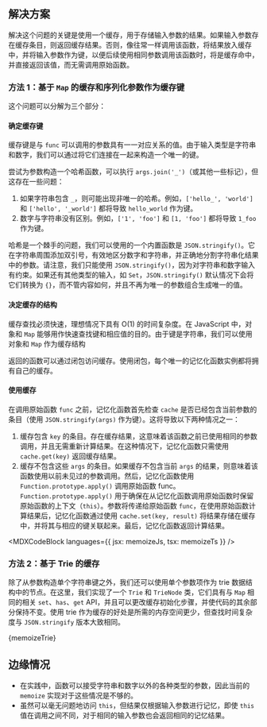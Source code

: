 

## 解决方案

解决这个问题的关键是使用一个缓存，用于存储输入参数的结果。如果输入参数存在缓存条目，则返回缓存结果。否则，像往常一样调用该函数，将结果放入缓存中，并将输入参数作为键，以便后续使用相同参数调用该函数时，将是缓存命中，并直接返回该值，而无需调用原始函数。

### 方法 1：基于 `Map` 的缓存和序列化参数作为缓存键

这个问题可以分解为三个部分：

#### 确定缓存键

缓存键是与 `func` 可以调用的参数具有一一对应关系的值。由于输入类型是字符串和数字，我们可以通过将它们连接在一起来构造一个唯一的键。

尝试为参数构造一个哈希函数，可以执行 `args.join('_')`（或其他一些标记），但这存在一些问题：

1. 如果字符串包含 `_`，则可能出现非唯一的哈希。例如，`['hello_', 'world']` 和 `['hello', '_world']` 都将导致 `hello_world` 作为键。
2. 数字与字符串没有区别。例如，`['1', 'foo']` 和 `[1, 'foo']` 都将导致 `1_foo` 作为键。

哈希是一个棘手的问题，我们可以使用的一个内置函数是 `JSON.stringify()`。它在字符串周围添加双引号，有效地区分数字和字符串，并正确地分割字符串化结果中的参数。请注意，我们只能使用 `JSON.stringify()`，因为对字符串和数字输入有约束。如果还有其他类型的输入，如 `Set`，`JSON.stringify()` 默认情况下会将它们转换为 `{}`，而不管内容如何，并且不再为唯一的参数组合生成唯一的值。

#### 决定缓存的结构

缓存查找必须快速，理想情况下具有 O(1) 的时间复杂度。在 JavaScript 中，对象和 `Map` 能够用作快速查找键和相应值的目的。由于键是字符串，我们可以使用对象和 `Map` 作为缓存结构

返回的函数可以通过闭包访问缓存。使用闭包，每个唯一的记忆化函数实例都将拥有自己的缓存。

#### 使用缓存

在调用原始函数 `func` 之前，记忆化函数首先检查 `cache` 是否已经包含当前参数的条目（使用 `JSON.stringify(args)` 作为键）。这将导致以下两种情况之一：

1. 缓存包含 `key` 的条目。存在缓存结果，这意味着该函数之前已使用相同的参数调用，并且无需重新计算结果。在这种情况下，记忆化函数只需使用 `cache.get(key)` 返回缓存结果。
2. 缓存不包含这些 `args` 的条目。如果缓存不包含当前 `args` 的结果，则意味着该函数使用以前未见过的参数调用。然后，记忆化函数使用 `Function.prototype.apply()` 调用原始函数 func。`Function.prototype.apply()` 用于确保在从记忆化函数调用原始函数时保留原始函数的上下文（`this`）。参数将传递给原始函数 `func`，在使用原始函数计算结果后，记忆化函数通过使用 `cache.set(key, result)` 将结果存储在缓存中，并将其与相应的键关联起来。最后，记忆化函数返回计算结果。

<MDXCodeBlock languages={{ jsx: memoizeJs, tsx: memoizeTs }} />

### 方法 2：基于 Trie 的缓存

除了从参数构造单个字符串键之外，我们还可以使用单个参数项作为 trie 数据结构中的节点。在这里，我们实现了一个 `Trie` 和 `TrieNode` 类，它们具有与 `Map` 相同的相关 `set`、`has`、`get` API，并且可以更改缓存初始化步骤，并使代码的其余部分保持不变。使用 trie 作为缓存的好处是所需的内存空间更少，但查找时间复杂度与 `JSON.stringify` 版本大致相同。

<MDXCodeBlock>
  {memoizeTrie}
</MDXCodeBlock>

## 边缘情况

* 在实践中，函数可以接受字符串和数字以外的各种类型的参数，因此当前的 `memoize` 实现对于这些情况是不够的。
* 虽然可以毫无问题地访问 `this`，但结果仅根据输入参数进行记忆，即使 `this` 值在调用之间不同，对于相同的输入参数也会返回相同的记忆结果。
